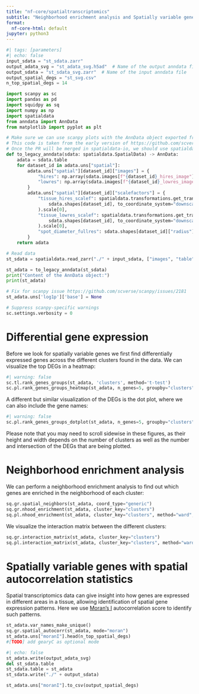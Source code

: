 ```yaml
---
title: "nf-core/spatialtranscriptomics"
subtitle: "Neighborhood enrichment analysis and Spatially variable genes"
format:
  nf-core-html: default
jupyter: python3
---
```


```python
#| tags: [parameters]
#| echo: false
input_sdata = "st_sdata.zarr"
output_adata_svg = "st_adata_svg.h5ad"  # Name of the output anndata file
output_sdata = "st_sdata_svg.zarr"  # Name of the input anndata file
output_spatial_degs = "st_svg.csv"
n_top_spatial_degs = 14
```

```python
import scanpy as sc
import pandas as pd
import squidpy as sq
import numpy as np
import spatialdata
from anndata import AnnData
from matplotlib import pyplot as plt
```

```python
# Make sure we can use scanpy plots with the AnnData object exported from sdata.table
# This code is taken from the early version of https://github.com/scverse/spatialdata-io/pull/102/
# Once the PR will be merged in spatialdata-io, we should use spatialdata_io.to_legacy_anndata(sdata).
def to_legacy_anndata(sdata: spatialdata.SpatialData) -> AnnData:
    adata = sdata.table
    for dataset_id in adata.uns["spatial"]:
        adata.uns["spatial"][dataset_id]["images"] = {
            "hires": np.array(sdata.images[f"{dataset_id}_hires_image"]).transpose([1, 2, 0]),
            "lowres": np.array(sdata.images[f"{dataset_id}_lowres_image"]).transpose([1, 2, 0]),
        }
        adata.uns["spatial"][dataset_id]["scalefactors"] = {
            "tissue_hires_scalef": spatialdata.transformations.get_transformation(
                sdata.shapes[dataset_id], to_coordinate_system="downscaled_hires"
            ).scale[0],
            "tissue_lowres_scalef": spatialdata.transformations.get_transformation(
                sdata.shapes[dataset_id], to_coordinate_system="downscaled_lowres"
            ).scale[0],
            "spot_diameter_fullres": sdata.shapes[dataset_id]["radius"][0] * 2,
        }
    return adata
```

```python
# Read data
st_sdata = spatialdata.read_zarr("./" + input_sdata, ["images", "table", "shapes"])

st_adata = to_legacy_anndata(st_sdata)
print("Content of the AnnData object:")
print(st_adata)

# Fix for scanpy issue https://github.com/scverse/scanpy/issues/2181
st_adata.uns['log1p']['base'] = None

# Suppress scanpy-specific warnings
sc.settings.verbosity = 0
```

# Differential gene expression

Before we look for spatially variable genes we first find differentially
expressed genes across the different clusters found in the data. We can
visualize the top DEGs in a heatmap:

```python
#| warning: false
sc.tl.rank_genes_groups(st_adata, 'clusters', method='t-test')
sc.pl.rank_genes_groups_heatmap(st_adata, n_genes=5, groupby="clusters")
```

A different but similar visualization of the DEGs is the dot plot, where we can
also include the gene names:

```python
#| warning: false
sc.pl.rank_genes_groups_dotplot(st_adata, n_genes=5, groupby="clusters")
```

::: {.callout-note}
Please note that you may need to scroll sidewise in these figures, as their
height and width depends on the number of clusters as well as the number and
intersection of the DEGs that are being plotted.
:::

# Neighborhood enrichment analysis

We can perform a neighborhood enrichment analysis to find out which
genes are enriched in the neighborhood of each cluster:

```python
sq.gr.spatial_neighbors(st_adata, coord_type="generic")
sq.gr.nhood_enrichment(st_adata, cluster_key="clusters")
sq.pl.nhood_enrichment(st_adata, cluster_key="clusters", method="ward", vmin=-100, vmax=100)
```

We visualize the interaction matrix between the different clusters:

```python
sq.gr.interaction_matrix(st_adata, cluster_key="clusters")
sq.pl.interaction_matrix(st_adata, cluster_key="clusters", method="ward", vmax=20000)
```

# Spatially variable genes with spatial autocorrelation statistics

Spatial transcriptomics data can give insight into how genes are expressed in
different areas in a tissue, allowing identification of spatial gene expression
patterns. Here we use [Moran's I](https://en.wikipedia.org/wiki/Moran%27s_I) autocorrelation score to identify such patterns.

```python
st_adata.var_names_make_unique()
sq.gr.spatial_autocorr(st_adata, mode="moran")
st_adata.uns["moranI"].head(n_top_spatial_degs)
#[TODO] add gearyC as optional mode
```


```python
#| echo: false
st_adata.write(output_adata_svg)
del st_sdata.table
st_sdata.table = st_adata
st_sdata.write("./" + output_sdata)
```

```python
st_adata.uns["moranI"].to_csv(output_spatial_degs)
```